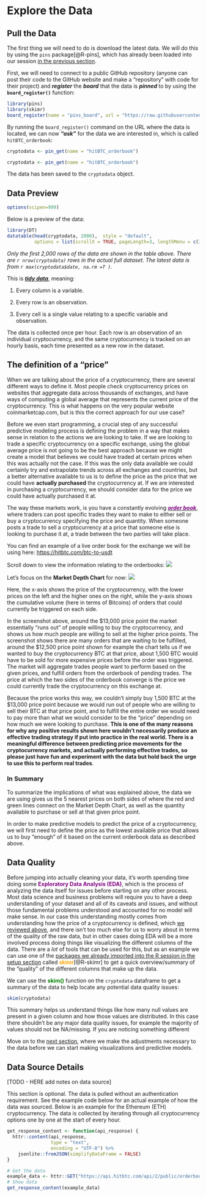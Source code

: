# Explore the Data {#explore-data}

## Pull the Data

The first thing we will need to do is download the latest data. We will do this by using the `pins` package[@R-pins], which has already been loaded into our session [in the previous section](#installing-and-loading-packages).

First, we will need to connect to a public GitHub repository (anyone can post their code to the GitHub website and make a "repository" with code for their project) and ***register*** the ***board*** that the data is ***pinned*** to by using the **`board_register()`** function:

```r
library(pins)
library(skimr)
board_register(name = "pins_board", url = "https://raw.githubusercontent.com/predictcrypto/pins/master/", board = "datatxt")
```

By running the `board_register()` command on the URL where the data is located, we can now ***"ask"*** for the data we are interested in, which is called `hitBTC_orderbook`:

```r
cryptodata <- pin_get(name = "hitBTC_orderbook")
```

<!-- Couldn't hide the progress bar so had to split it into a hidden code chunk instead -->

```r
cryptodata <- pin_get(name = "hitBTC_orderbook")
```

The data has been saved to the `cryptodata` object.

## Data Preview {#data-preview}

```r
options(scipen=999)
```

Below is a preview of the data:

```r
library(DT)
datatable(head(cryptodata, 2000),  style = "default", 
          options = list(scrollX = TRUE, pageLength=3, lengthMenu = c(3, 5, 10)), rownames = F)
```

*Only the first 2,000 rows of the data are shown in the table above. There are `r nrow(cryptodata)` rows in the actual full dataset. The latest data is from `r max(cryptodata$date, na.rm =T )`.*

This is [***tidy data***](https://tidyr.tidyverse.org/articles/tidy-data.html), meaning:

1.  Every column is a variable.

2.  Every row is an observation.

3.  Every cell is a single value relating to a specific variable and observation.

The data is collected once per hour. Each row is an observation of an individual cryptocurrency, and the same cryptocurrency is tracked on an hourly basis, each time presented as a new row in the dataset.

## The definition of a "price" {#the-definition-of-a-price}

When we are talking about the price of a cryptocurrency, there are several different ways to define it. Most people check cryptocurrency prices on websites that aggregate data across thousands of exchanges, and have ways of computing a global average that represents the current price of the cryptocurrency. This is what happens on the very popular website coinmarketcap.com, but is this the correct approach for our use case?

Before we even start programming, a crucial step of any successful predictive modeling process is defining the problem in a way that makes sense in relation to the actions we are looking to take. If we are looking to trade a specific cryptocurrency on a specific exchange, using the global average price is not going to be the best approach because we might create a model that believes we could have traded at certain prices when this was actually not the case. If this was the only data available we could certainly try and extrapolate trends across all exchanges and countries, but a better alternative available to us is to define the price as the price that we could have **actually purchased** the cryptocurrency at. If we are interested in purchasing a cryptocurrency, we should consider data for the price we could have actually purchased it at.

The way these markets work, is you have a constantly evolving [[***order book***]{style="color: purple;"}](https://www.investopedia.com/terms/o/order-book.asp), where traders can post specific trades they want to make to either sell or buy a cryptocurrency specifying the price and quantity. When someone posts a trade to sell a cryptocurrency at a price that someone else is looking to purchase it at, a trade between the two parties will take place.

You can find an example of a live order book for the exchange we will be using here: <https://hitbtc.com/btc-to-usdt>

Scroll down to view the information relating to the orderbooks: ![](images/orderbook_ex.PNG)

<!-- [TODO - FINISH THIS] -->

Let's focus on the **Market Depth Chart** for now: ![](images/market_depth_chart.PNG)

Here, the x-axis shows the price of the cryptocurrency, with the lower prices on the left and the higher ones on the right, while the y-axis shows the cumulative volume (here in terms of Bitcoins) of orders that could currently be triggered on each side.

In the screenshot above, around the \$13,000 price point the market essentially "runs out" of people willing to buy the cryptocurrency, and shows us how much people are willing to sell at the higher price points. The screenshot shows there are many orders that are waiting to be fulfilled, around the \$12,500 price point shown for example the chart tells us if we wanted to buy the cryptocurrency BTC at that price, about 1,500 BTC would have to be sold for more expensive prices before the order was triggered. The market will aggregate trades people want to perform based on the given prices, and fulfill orders from the orderbook of pending trades. The price at which the two sides of the orderbook converge is the price we could currently trade the cryptocurrency on this exchange at.

Because the price works this way, we couldn't simply buy 1,500 BTC at the \$13,000 price point because we would run out of people who are willing to sell their BTC at that price point, and to fulfill the entire order we would need to pay more than what we would consider to be the "price" depending on how much we were looking to purchase. **This is one of the many reasons for why any positive results shown here wouldn't necessarily produce an effective trading strategy if put into practice in the real world. There is a meaningful difference between predicting price movements for the cryptocurrency markets, and actually performing effective trades, so please just have fun and experiment with the data but hold back the urge to use this to perform real trades**.

<!-- [TODO - Link to section that explains "caveats" and why people shouldn't trade on it] -->

### In Summary

To summarize the implications of what was explained above, the data we are using gives us the 5 nearest prices on both sides of where the red and green lines connect on the Market Depth Chart, as well as the quantity available to purchase or sell at that given price point.

In order to make predictive models to predict the price of a cryptocurrency, we will first need to define the price as the lowest available price that allows us to buy "enough" of it based on the current orderbook data as described above.

## Data Quality {#data-quality}

Before jumping into actually cleaning your data, it's worth spending time doing some [**Exploratory Data Analysis (EDA)**]{style="color: purple;"}, which is the process of analyzing the data itself for issues before starting on any other process. Most data science and business problems will require you to have a deep understanding of your dataset and all of its caveats and issues, and without those fundamental problems understood and accounted for no model will make sense. In our case this understanding mostly comes from understanding how the price of a cryptocurrency is defined, which [we reviewed above](#the-definition-of-a-price), and there isn't too much else for us to worry about in terms of the quality of the raw data, but in other cases doing EDA will be a more involved process doing things like visualizing the different columns of the data. There are a *lot* of tools that can be used for this, but as an example we can use one of the [packages we already imported into the R session in the setup section](#installing-and-loading-packages) called [**skimr**]{style="color: orange;"}[@R-skimr] to get a quick overview/summary of the "quality" of the different columns that make up the data.

We can use the [**skim()**]{style="color: green;"} function on the `cryptodata` dataframe to get a summary of the data to help locate any potential data quality issues:

```r
skim(cryptodata)
```

This summary helps us understand things like how many null values are present in a given column and how those values are distributed. In this case there shouldn't be any major data quality issues, for example the majority of values should not be NA/missing. If you are noticing something different 

Move on to the [next section](#data-prep), where we make the adjustments necessary to the data before we can start making visualizations and predictive models.



## Data Source Details

[TODO - HERE add notes on data source]

This section is optional. The data is pulled without an authentication requirement. See the example code below for an actual example of how the data was sourced. Below is an example for the Ethereum (ETH) cryptocurrency. The data is collected by iterating through all cryptocurrency options one by one at the start of every hour. 

```r
get_response_content <- function(api_response) {
  httr::content(api_response,
                type = "text",
                encoding = "UTF-8") %>%
    jsonlite::fromJSON(simplifyDataFrame = FALSE)
}

# Get the data
example_data <- httr::GET("https://api.hitbtc.com/api/2/public/orderbook/ETHUSD", query=list(limit=5))
# Show data
get_response_content(example_data)
```




